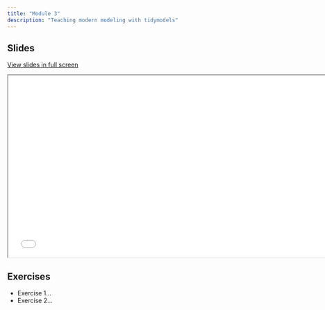 ```yaml
---
title: "Module 3"
description: "Teaching modern modeling with tidymodels"
---
```


## Slides

[View slides in full screen](../../modules/03-tidymodels/03-tidymodels.html)

<div>

```{=html}
<iframe class="slide-deck" src="03-tidymodels.html" height="420" width="747"></iframe>
```

</div>

## Exercises

-   Exercise 1...
-   Exercise 2...
